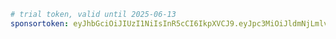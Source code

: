 ```yaml title="evcc.yaml"
# trial token, valid until 2025-06-13
sponsortoken: eyJhbGciOiJIUzI1NiIsInR5cCI6IkpXVCJ9.eyJpc3MiOiJldmNjLmlvIiwic3ViIjoidHJpYWwiLCJleHAiOjE3NDk4NDg0MDAsImlhdCI6MTc0ODk4NDQwMCwic3BlIjp0cnVlLCJzcmMiOiJtYSJ9.ATjgOlBnjQDLAguV8ly4zeMCADx_YwfW07VSqOK9dhk
```
